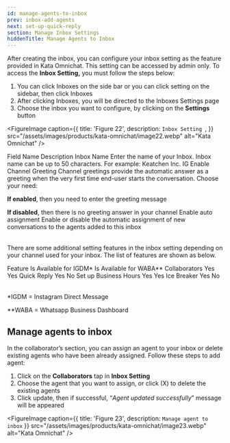 ```yaml
---
id: manage-agents-to-inbox
prev: inbox-add-agents
next: set-up-quick-reply
section: Manage Inbox Settings
hiddenTitle: Manage Agents to Inbox
---
```


After creating the inbox, you can configure your inbox setting as the feature provided in Kata Omnichat. This setting can be accessed by admin only. To access the **Inbox Setting,** you must follow the steps below:

1. You can click Inboxes on the side bar or you can click setting on the sidebar, then click Inboxes
2. After clicking Inboxes, you will be directed to the Inboxes Settings page
3. Choose the inbox you want to configure, by clicking on the **Settings** button

<FigureImage
  caption={{
    title: 'Figure 22',
    description: `Inbox Setting
`,
  }}
  src="/assets/images/products/kata-omnichat/image22.webp"
  alt="Kata Omnichat"
/>

<Table>
  <TableHead>
    <TableHeadRow>
      <TableHeadCell>Field Name</TableHeadCell>
      <TableHeadCell>Description</TableHeadCell>
    </TableHeadRow>
  </TableHead>
  <TableBody>
    <TableBodyRow>
      <TableBodyCell>Inbox Name</TableBodyCell>
      <TableBodyCell>
        Enter the name of your Inbox. Inbox name can be up to 50 characters. For example: Keatchen Inc. IG
      </TableBodyCell>
    </TableBodyRow>
    <TableBodyRow>
      <TableBodyCell>Enable Channel Greeting</TableBodyCell>
      <TableBodyCell>
        Channel greetings provide the automatic answer as a greeting when the very first time end-user starts the
        conversation. Choose your need:
        <p>
          <strong>If enabled</strong>, then you need to enter the greeting message
        </p>
        <strong>If disabled</strong>, then there is no greeting answer in your channel
      </TableBodyCell>
    </TableBodyRow>
    <TableBodyRow>
      <TableBodyCell>Enable auto assignment</TableBodyCell>
      <TableBodyCell>
        Enable or disable the automatic assignment of new conversations to the agents added to this inbox
      </TableBodyCell>
    </TableBodyRow>
  </TableBody>
</Table>

There are some additional setting features in the inbox setting depending on your channel used for your inbox. The list of features are shown as below.

<Table>
  <TableHead>
    <TableHeadRow>
      <TableHeadCell>Feature</TableHeadCell>
      <TableHeadCell>Is Available for IGDM*</TableHeadCell>
      <TableHeadCell>Is Available for WABA**</TableHeadCell>
    </TableHeadRow>
  </TableHead>
  <TableBody>
    <TableBodyRow>
      <TableBodyCell>Collaborators</TableBodyCell>
      <TableBodyCell>Yes </TableBodyCell>
      <TableBodyCell>Yes </TableBodyCell>
    </TableBodyRow>
    <TableBodyRow>
      <TableBodyCell>Quick Reply</TableBodyCell>
      <TableBodyCell>Yes </TableBodyCell>
      <TableBodyCell>No </TableBodyCell>
    </TableBodyRow>
    <TableBodyRow>
      <TableBodyCell>Set up Business Hours</TableBodyCell>
      <TableBodyCell>Yes </TableBodyCell>
      <TableBodyCell>Yes </TableBodyCell>
    </TableBodyRow>
    <TableBodyRow>
      <TableBodyCell>Ice Breaker</TableBodyCell>
      <TableBodyCell>Yes </TableBodyCell>
      <TableBodyCell>No </TableBodyCell>
    </TableBodyRow>
  </TableBody>
</Table>

\*IGDM = Instagram Direct Message

\*\*WABA = Whatsapp Business Dashboard

## Manage agents to inbox

In the collaborator’s section, you can assign an agent to your inbox or delete existing agents who have been already assigned. Follow these steps to add agent:

1. Click on the **Collaborators** tap in **Inbox Setting**
2. Choose the agent that you want to assign, or click (X) to delete the existing agents
3. Click update, then if successful, “_Agent updated successfully_” message will be appeared

<FigureImage
  caption={{ title: 'Figure 23', description: `Manage agent to inbox` }}
  src="/assets/images/products/kata-omnichat/image23.webp"
  alt="Kata Omnichat"
/>
